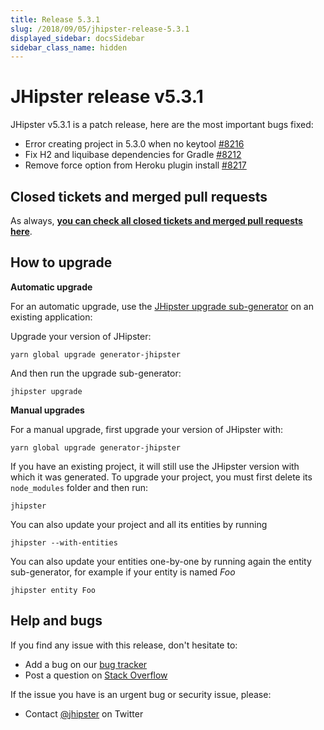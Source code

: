 ```yaml
---
title: Release 5.3.1
slug: /2018/09/05/jhipster-release-5.3.1
displayed_sidebar: docsSidebar
sidebar_class_name: hidden
---
```


JHipster release v5.3.1
==================

JHipster v5.3.1 is a patch release, here are the most important bugs fixed:

- Error creating project in 5.3.0 when no keytool [#8216](https://github.com/jhipster/generator-jhipster/issues/8216)
- Fix H2 and liquibase dependencies for Gradle [#8212](https://github.com/jhipster/generator-jhipster/pull/8212)
- Remove force option from Heroku plugin install [#8217](https://github.com/jhipster/generator-jhipster/pull/8217)

Closed tickets and merged pull requests
------------
As always, __[you can check all closed tickets and merged pull requests here](https://github.com/jhipster/generator-jhipster/issues?q=milestone%3A5.3.1+is%3Aclosed)__.

How to upgrade
------------

**Automatic upgrade**

For an automatic upgrade, use the [JHipster upgrade sub-generator](/upgrading-an-application/) on an existing application:

Upgrade your version of JHipster:

```
yarn global upgrade generator-jhipster
```

And then run the upgrade sub-generator:

```
jhipster upgrade
```

**Manual upgrades**

For a manual upgrade, first upgrade your version of JHipster with:

```
yarn global upgrade generator-jhipster
```

If you have an existing project, it will still use the JHipster version with which it was generated.
To upgrade your project, you must first delete its `node_modules` folder and then run:

```
jhipster
```

You can also update your project and all its entities by running

```
jhipster --with-entities
```

You can also update your entities one-by-one by running again the entity sub-generator, for example if your entity is named _Foo_

```
jhipster entity Foo
```

Help and bugs
--------------

If you find any issue with this release, don't hesitate to:

- Add a bug on our [bug tracker](https://github.com/jhipster/generator-jhipster/issues?state=open)
- Post a question on [Stack Overflow](http://stackoverflow.com/tags/jhipster/info)

If the issue you have is an urgent bug or security issue, please:

- Contact [@jhipster](https://twitter.com/jhipster) on Twitter
